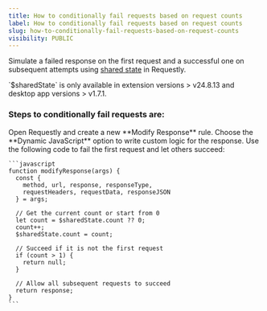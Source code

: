 ```yaml
---
title: How to conditionally fail requests based on request counts
label: How to conditionally fail requests based on request counts
slug: how-to-conditionally-fail-requests-based-on-request-counts
visibility: PUBLIC
---
```

Simulate a failed response on the first request and a successful one on subsequent attempts using [shared state](/general/http-rules/advanced-usage/shared-state) in Requestly.

<Warning>
  `$sharedState` is only available in extension versions > v24.8.13 and desktop app versions > v1.7.1.
</Warning>

### Steps to conditionally fail requests are:

<Steps>
  <Step title="Create a Modify Response Rule">
    Open Requestly and create a new **Modify Response** rule.
  </Step>

  <Step title="Enable Dynamic JavaScript Modification">
    Choose the **Dynamic JavaScript** option to write custom logic for the response.
  </Step>

  <Step title="Add JavaScript to Control Response Based on Request Count">
    Use the following code to fail the first request and let others succeed:

    ```javascript
    function modifyResponse(args) {
      const {
        method, url, response, responseType,
        requestHeaders, requestData, responseJSON
      } = args;

      // Get the current count or start from 0
      let count = $sharedState.count ?? 0;
      count++;
      $sharedState.count = count;

      // Succeed if it is not the first request
      if (count > 1) {
        return null;
      }

      // Allow all subsequent requests to succeed
      return response;
    }
    ```
  </Step>
</Steps>
